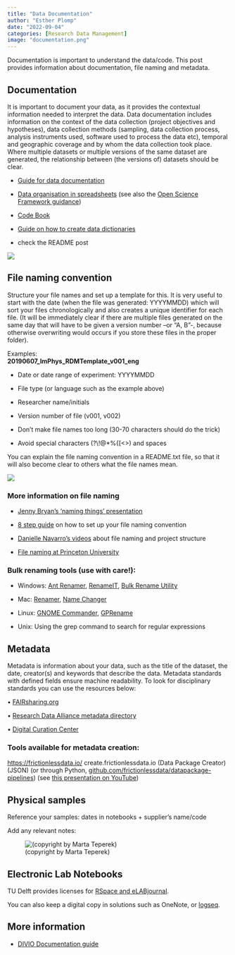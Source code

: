```yaml
---
title: "Data Documentation"
author: "Esther Plomp"
date: "2022-09-04"
categories: [Research Data Management]
image: "documentation.png"
---
```


Documentation is important to understand the data/code. This post provides information about documentation, file naming and metadata.

## Documentation

It is important to document your data, as it provides the contextual information needed to interpret the data. Data documentation includes information on the context of the data collection (project objectives and hypotheses), data collection methods (sampling, data collection process, analysis instruments used, software used to process the data etc), temporal and geographic coverage and by whom the data collection took place. Where multiple datasets or multiple versions of the same dataset are generated, the relationship between (the versions of) datasets should be clear.

-   [Guide for data documentation](https://doi.org/10.5281/zenodo.1914401)

-   [Data organisation in spreadsheets](https://uf-repro.github.io/data-organization/slides.html) (see also the [Open Science Framework guidance](https://help.osf.io/hc/en-us/articles/360019739054-How-to-Make-a-Data-Dictionary))

-   [Code Book](https://libguides.library.kent.edu/SPSS/Codebooks)

-   [Guide on how to create data dictionaries](https://doi.org/10.1177/2515245920928007)

-   check the README post

[![](images/image-1807077771.png)](https://twitter.com/thecrobe/status/1373590641012322306)

## File naming convention

Structure your file names and set up a template for this. It is very useful to start with the date (when the file was generated: YYYYMMDD) which will sort your files chronologically and also creates a unique identifier for each file. (It will be immediately clear if there are multiple files generated on the same day that will have to be given a version number --or "A, B"-, because otherwise overwriting would occurs if you store these files in the proper folder).

Examples:\
**20190607_ImPhys_RDMTemplate_v001_eng**

-   Date or date range of experiment: YYYYMMDD

-   File type (or language such as the example above)

-   Researcher name/initials

-   Version number of file (v001, v002)

-   Don't make file names too long (30-70 characters should do the trick)

-   Avoid special characters (?\\!\@\*%{\[\<\>) and spaces

You can explain the file naming convention in a README.txt file, so that it will also become clear to others what the file names mean.

[![](images/image-930892278.png)](https://twitter.com/chazhutton/status/1285955514241875968/photo/1)

### More information on file naming

-   [Jenny Bryan's 'naming things' presentation](https://speakerdeck.com/jennybc/how-to-name-files)

-   [8 step guide](https://resolver.caltech.edu/CaltechAUTHORS:20200601-161923247) on how to set up your file naming convention

-   [Danielle Navarro's videos](https://www.youtube.com/watch?v=u6MiDFvAs9w&list=PLRPB0ZzEYegPiBteC2dRn95TX9YefYFyy&index=2) about file naming and project structure

-   [File naming at Princeton University](https://libguides.princeton.edu/c.php?g=102546&p=930626)

### Bulk renaming tools (use with care!):

-   Windows: [Ant Renamer](http://www.antp.be/software/renamer), [RenameIT](sourceforge.net/prpjects/renameit), [Bulk Rename Utility](http://www.bulkrenameutility.co.uk/)

-   Mac: [Renamer](https://renamer.com/), [Name Changer](https://mrrsoftware.com/namechanger/)

-   Linux: [GNOME Commander](https://gcmd.github.io/), [GPRename](http://gprename.sourceforge.net/)

-   Unix: Using the grep command to search for regular expressions

## Metadata

Metadata is information about your data, such as the title of the dataset, the date, creator(s) and keywords that describe the data. Metadata standards with defined fields ensure machine readability. To look for disciplinary standards you can use the resources below:

• [FAIRsharing.org](https://fairsharing.org/)

• [Research Data Alliance metadata directory](https://rd-alliance.github.io/metadata-directory/standards/)

• [Digital Curation Center](http://www.dcc.ac.uk/resources/metadata-standards)

### Tools available for metadata creation:

<https://frictionlessdata.io/> create.frictionlessdata.io (Data Package Creator) (JSON) (or through Python, [github.com/frictionlessdata/datapackage-pipelines](https://github.com/frictionlessdata/datapackage-pipelines)) (see [this presentation on YouTube](https://www.youtube.com/watch?v=vZAi4OnfH-Q&feature=youtu.be))

## Physical samples

Reference your samples: dates in notebooks + supplier's name/code

Add any relevant notes:

![(copyright by Marta Teperek)](images/paste-C1DEDF1E.png){alt="(copyright by Marta Teperek)" fig-alt="An excel sheet with physical sample organisation. The first column describes sample names, the second the accompanying data in the labbook, the third column the amount of samples left (if there are multiple), the fourth one is the sample sizes and the last column contains any notes about the sample."}

## Electronic Lab Notebooks

TU Delft provides licenses for [RSpace and eLABjournal](https://www.tudelft.nl/en/library/research-data-management/r/manage/electronic-lab-notebook).

You can also keep a digital copy in solutions such as OneNote, or [logseq](https://www.dannygarside.co.uk/blog/An-open-source-knowledge-management-system-for-the-lab/).

## More information

-   [DIVIO Documentation guide](https://documentation.divio.com/introduction/)
